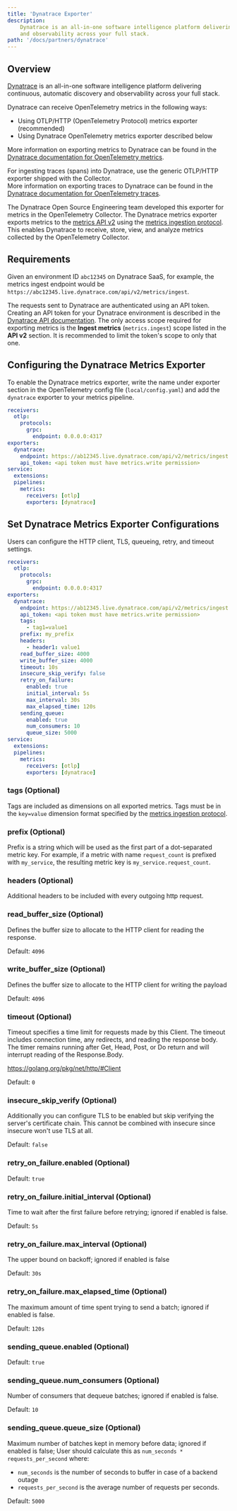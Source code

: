 ```yaml
---
title: 'Dynatrace Exporter'
description:
    Dynatrace is an all-in-one software intelligence platform delivering continuous, automatic discovery
    and observability across your full stack.
path: '/docs/partners/dynatrace'
---
```

## Overview

[Dynatrace](https://www.dynatrace.com/integrations/opentelemetry/) is an all-in-one software intelligence platform delivering continuous, automatic discovery and observability across your full stack.

Dynatrace can receive OpenTelemetry metrics in the following ways:

- Using OTLP/HTTP (OpenTelemetry Protocol) metrics exporter (recommended)
- Using Dynatrace OpenTelemetry metrics exporter described below

More information on exporting metrics to Dynatrace can be found in the
[Dynatrace documentation for OpenTelemetry metrics](https://www.dynatrace.com/support/help/shortlink/opentelemetry-metrics).

For ingesting traces (spans) into Dynatrace, use the generic OTLP/HTTP exporter shipped with the Collector.  
More information on exporting traces to Dynatrace can be found in the
[Dynatrace documentation for OpenTelemetry traces](https://www.dynatrace.com/support/help/extend-dynatrace/opentelemetry/opentelemetry-traces/opentelemetry-ingest).

The Dynatrace Open Source Engineering team developed this exporter for metrics in the OpenTelemetry Collector.
The Dynatrace metrics exporter exports metrics to the [metrics API v2](https://www.dynatrace.com/support/help/dynatrace-api/environment-api/metric-v2/post-ingest-metrics/) using the [metrics ingestion protocol](https://www.dynatrace.com/support/help/how-to-use-dynatrace/metrics/metric-ingestion/metric-ingestion-protocol/).
This enables Dynatrace to receive, store, view, and analyze metrics collected by the OpenTelemetry Collector.

## Requirements

Given an environment ID `abc12345` on Dynatrace SaaS, for example, the metrics ingest endpoint would be `https://abc12345.live.dynatrace.com/api/v2/metrics/ingest`.

The requests sent to Dynatrace are authenticated using an API token. Creating an API token for your Dynatrace environment is described in the [Dynatrace API documentation](https://www.dynatrace.com/support/help/dynatrace-api/basics/dynatrace-api-authentication/). The only access scope required for exporting metrics is the **Ingest metrics** (`metrics.ingest`) scope listed in the **API v2** section. It is recommended to limit the token's scope to only that one.

## Configuring the Dynatrace Metrics Exporter

To enable the Dynatrace metrics exporter, write the name under exporter section in the OpenTelemetry config file (`local/config.yaml`) and add the `dynatrace` exporter to your metrics pipeline.

```yaml lineNumbers=true highlight={7,8,9,15}
receivers:
  otlp:
    protocols:
      grpc:
        endpoint: 0.0.0.0:4317
exporters:
  dynatrace:
    endpoint: https://ab12345.live.dynatrace.com/api/v2/metrics/ingest
    api_token: <api token must have metrics.write permission>
service:
  extensions:
  pipelines:
    metrics:
      receivers: [otlp]
      exporters: [dynatrace]
```

## Set Dynatrace Metrics Exporter Configurations

Users can configure the HTTP client, TLS, queueing, retry, and timeout settings.

```yaml lineNumbers=true highlight={10-27}
receivers:
  otlp:
    protocols:
      grpc:
        endpoint: 0.0.0.0:4317
exporters:
  dynatrace:
    endpoint: https://ab12345.live.dynatrace.com/api/v2/metrics/ingest
    api_token: <api token must have metrics.write permission>
    tags:
      - tag1=value1
    prefix: my_prefix
    headers:
      - header1: value1
    read_buffer_size: 4000
    write_buffer_size: 4000
    timeout: 10s
    insecure_skip_verify: false
    retry_on_failure:
      enabled: true
      initial_interval: 5s
      max_interval: 30s
      max_elapsed_time: 120s
    sending_queue:
      enabled: true
      num_consumers: 10
      queue_size: 5000
service:
  extensions:
  pipelines:
    metrics:
      receivers: [otlp]
      exporters: [dynatrace]
```

### tags (Optional)

Tags are included as dimensions on all exported metrics.
Tags must be in the `key=value` dimension format specified by the [metrics ingestion protocol](https://www.dynatrace.com/support/help/how-to-use-dynatrace/metrics/metric-ingestion/metric-ingestion-protocol/).

### prefix (Optional)

Prefix is a string which will be used as the first part of a dot-separated metric key.
For example, if a metric with name `request_count` is prefixed with `my_service`, the resulting
metric key is `my_service.request_count`.

### headers (Optional)

Additional headers to be included with every outgoing http request.

### read_buffer_size (Optional)

Defines the buffer size to allocate to the HTTP client for reading the response.

Default: `4096`

### write_buffer_size (Optional)

Defines the buffer size to allocate to the HTTP client for writing the payload

Default: `4096`

### timeout (Optional)

Timeout specifies a time limit for requests made by this
Client. The timeout includes connection time, any
redirects, and reading the response body. The timer remains
running after Get, Head, Post, or Do return and will
interrupt reading of the Response.Body.

https://golang.org/pkg/net/http/#Client

Default: `0`

### insecure_skip_verify (Optional)

Additionally you can configure TLS to be enabled but skip verifying the server's certificate chain. This cannot be combined with insecure since insecure won't use TLS at all.

Default: `false`

### retry_on_failure.enabled (Optional)

Default: `true`

### retry_on_failure.initial_interval (Optional)

Time to wait after the first failure before retrying; ignored if enabled is false.

Default: `5s`

### retry_on_failure.max_interval (Optional)

The upper bound on backoff; ignored if enabled is false

Default: `30s`

### retry_on_failure.max_elapsed_time (Optional)

The maximum amount of time spent trying to send a batch; ignored if enabled is false.

Default: `120s`

### sending_queue.enabled (Optional)

Default: `true`

### sending_queue.num_consumers (Optional)

Number of consumers that dequeue batches; ignored if enabled is false.

Default: `10`

### sending_queue.queue_size (Optional)

Maximum number of batches kept in memory before data; ignored if enabled is false;
User should calculate this as `num_seconds * requests_per_second` where:

- `num_seconds` is the number of seconds to buffer in case of a backend outage
- `requests_per_second` is the average number of requests per seconds.

Default: `5000`
